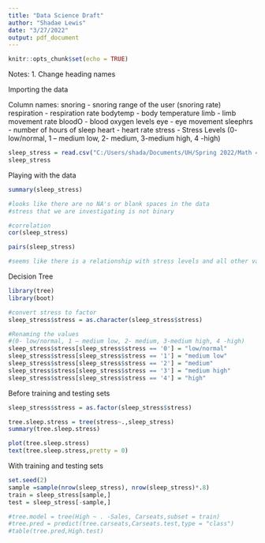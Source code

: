 ```yaml
---
title: "Data Science Draft"
author: "Shadae Lewis"
date: "3/27/2022"
output: pdf_document
---
```


```r
knitr::opts_chunk$set(echo = TRUE)
```

Notes:
1. Change heading names

Importing the data

Column names:
snoring - snoring range of the user (snoring rate) 
respiration - respiration rate
bodytemp - body temperature 
limb - limb movement rate 
bloodO - blood oxygen levels
eye - eye movement
sleephrs - number of hours of sleep
heart - heart rate 
stress - Stress Levels (0- low/normal, 1 – medium low, 2- medium, 3-medium high, 4 -high)

```r
sleep_stress = read.csv("C:/Users/shada/Documents/UH/Spring 2022/Math 4322 - Data Science and Machine Learning/Group Project/project/SleepStress.csv",sep=",", header=TRUE)
sleep_stress
```


Playing with the data

```r
summary(sleep_stress)

#looks like there are no NA's or blank spaces in the data
#stress that we are investigating is not binary 

```

```r
#correlation
cor(sleep_stress)

pairs(sleep_stress)

#seems like there is a relationship with stress levels and all other variables
```

Decision Tree

```r
library(tree)
library(boot)

#convert stress to factor
sleep_stress$stress = as.character(sleep_stress$stress)

#Renaming the values
#(0- low/normal, 1 – medium low, 2- medium, 3-medium high, 4 -high)
sleep_stress$stress[sleep_stress$stress == '0'] = "low/normal"
sleep_stress$stress[sleep_stress$stress == '1'] = "medium low"
sleep_stress$stress[sleep_stress$stress == '2'] = "medium"
sleep_stress$stress[sleep_stress$stress == '3'] = "medium high"
sleep_stress$stress[sleep_stress$stress == '4'] = "high"

```


Before training and testing sets
```r
sleep_stress$stress = as.factor(sleep_stress$stress)

tree.sleep.stress = tree(stress~.,sleep_stress)
summary(tree.sleep.stress)

plot(tree.sleep.stress)
text(tree.sleep.stress,pretty = 0)

```


With training and testing sets
```r

set.seed(2)
sample =sample(nrow(sleep_stress), nrow(sleep_stress)*.8)
train = sleep_stress[sample,]
test = sleep_stress[-sample,]

#tree.model = tree(High ~ . -Sales, Carseats,subset = train)
#tree.pred = predict(tree.carseats,Carseats.test,type = "class")
#table(tree.pred,High.test)
```




